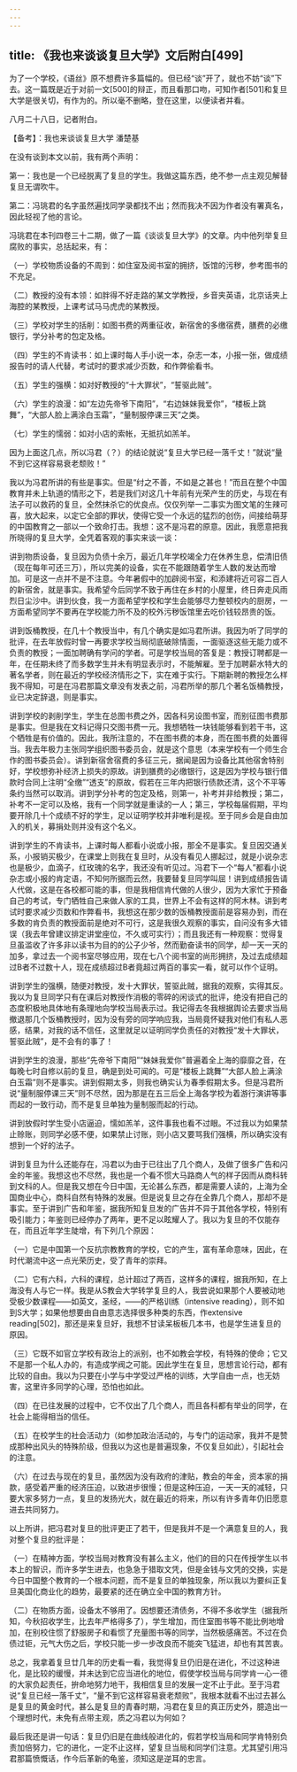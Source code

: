 ```yaml
---
---
---
```

title: 《我也来谈谈复旦大学》文后附白[499]
---




为了一个学校，《语丝》原不想费许多篇幅的。但已经“谈”开了，就也不妨“谈”下去。这一篇既是近于对前一文[500]的辩正，而且看那口吻，可知作者[501]和复旦大学是很关切，有作为的。所以毫不删略，登在这里，以便读者并看。

八月二十八日，记者附白。





【备考】：我也来谈谈复旦大学 潘楚基


在没有谈到本文以前，我有两个声明：

第一：我也是一个已经脱离了复旦的学生。我做这篇东西，绝不参一点主观见解替复旦无谓吹牛。

第二：冯珧君的名字虽然遍找同学录都找不出；然而我决不因为作者没有署真名，因此轻视了他的言论。

冯珧君在本刊四卷三十二期，做了一篇《谈谈复旦大学》的文章。内中他列举复旦腐败的事实，总括起来，有：

（一）学校物质设备的不周到：如住室及阅书室的拥挤，饭馆的污秽，参考图书的不充足。

（二）教授的没有本领：如胖得不好走路的某文学教授，乡音夹英语，北京话夹上海腔的某教授，上课考试马马虎虎的某教授。

（三）学校对学生的括削：如图书费的两重征收，新宿舍的多缴宿费，膳费的必缴银行，学分补考的包定及格。

（四）学生的不肯读书：如上课时每人手小说一本，杂志一本，小报一张，做成绩报告时的请人代替，考试时的要求减少页数，和作弊偷看书。

（五）学生的强横：如对好教授的“十大罪状”，“誓驱此贼”。

（六）学生的浪漫：如“左边先帝爷下南阳”，“右边妹妹我爱你”，“楼板上跳舞”，“大部人脸上满涂白玉霜”，“量制服停课三天”之类。

（七）学生的懦弱：如对小店的索帐，无抵抗如羔羊。

因为上面这几点，所以冯君（？）的结论就说“复旦大学已经一落千丈！”就说“量不到它这样容易衰老颓败！”

我以为冯君所讲的有些是事实。但是“纣之不善，不如是之甚也！”而且在整个中国教育并未上轨道的情形之下，若是我们对这几十年前有光荣产生的历史，与现在有法子可以救药的复旦，全然抹杀它的优良点。仅仅列举一二事实为图文笔的生辣可喜，放大起来，以定它全部的罪状，使得它受一个永远的猛烈的创伤，间接给萌芽的中国教育之一部以一个致命打击。我想：这不是冯君的原意。因此，我愿意把我所晓得的复旦大学，全凭着客观的事实来谈一谈：

讲到物质设备，复旦因为负债十余万，最近几年学校竭全力在休养生息，偿清旧债（现在每年可还三万），所以完美的设备，实在不能跟随着学生人数的发达而增加。可是这一点并不是不注意。今年暑假中的加辟阅书室，和添建将近可容二百人的新宿舍，就是事实。我希望今后同学不致于再住在乡村的小屋里，终日奔走风雨烈日尘沙中。讲到伙食，我一方面希望学校和学生会能够尽力整顿校内的厨房，一方面希望同学不要再在学校能力所不及的校外污秽饭馆里去吃价钱较昂贵的饭。

讲到饭桶教授，在几十个教授当中，有几个确实是如冯君所讲。我因为听了同学的批评，在去年放假时曾一再要求学校当局彻底破除情面，一面驱逐这些无能力或不负责的教授；一面加聘确有学问的学者。可是学校当局的答复是：教授订聘都是一年，在任期未终了而多数学生并未有明显表示时，不能解雇。至于加聘薪水特大的著名学者，则在最近的学校经济情形之下，实在难于实行。下期新聘的教授怎么样我不得知，可是在冯君那篇文章没有发表之前，冯君所举的那几个著名饭桶教授，业已决定辞退，则是事实。

讲到学校的剥削学生，学生在总图书费之外，因各科另设图书室，而别征图书费那是事实。但是我在文科记得只交图书费一元。我想牺牲一块钱能够看到若干书，这个牺牲是有价值的。因此，我所注意的，不在图书费的本身，而在图书费的处置得当。我去年极力主张同学组织图书委员会，就是这个意思（本来学校有一个师生合作的图书委员会）。讲到新宿舍宿费的多征三元，据闻是因为设备比其他宿舍特别好，学校想弥补经济上损失的原故。讲到膳费的必缴银行，这是因为学校与银行借款时合同上注明“全缴”“透支”的原故，假若在三年内把银行债款还清，这个不平等条约当然可以取消。讲到学分补考的包定及格，则第一，补考并非给教授；第二，补考不一定可以及格，我有一个同学就是重读的一人；第三，学校每届假期，平均要开除几十个成绩不好的学生，足以证明学校并非唯利是视。至于同乡会是自由加入的机关，募捐处则并没有这个名义。

讲到学生的不肯读书，上课时每人都看小说或小报，那全不是事实。复旦因交通关系，小报销买极少，在课堂上则我在复旦时，从没有看见人挪起过，就是小说杂志也是极少，血滴子，红玫瑰的名字，我还没有听见过。冯君下一个“每人”都看小说杂志或小报的肯定语，不知何所据而云然，我要替复旦同学叫屈！讲到成绩报告请人代做，这是在各校都可能的事，但是我相信肯代做的人很少，因为大家忙于预备自己的考试，专门牺牲自己来做人家的工具，世界上不会有这样的阿木林。讲到考试时要求减少页数和作弊看书，我想这在那少数的饭桶教授面前是容易办到，而在多数的肯负责的教授面前是绝对不可行，这是我很久观察的事实，自问没有多大错误（我去年曾建议排定讲堂座位，不久或可实行）；而且我还有一种观察：觉得复旦虽滥收了许多非以读书为目的的公子少爷，然而勤奋读书的同学，却一天一天的加多，拿过去一个阅书室尽够应用，现在七八个阅书室的尚形拥挤，及过去成绩超过B者不过数十人，现在成绩超过B者竟超过两百的事实一看，就可以作个证明。

讲到学生的强横，随便对教授，发十大罪状，誓驱此贼，据我的观察，实得其反。我以为复旦同学只有在课后对教授作消极的零碎的闲谈式的批评，绝没有把自己的态度积极地具体地有条理地向学校当局表示过。我记得去冬我根据舆论去要求当局撤退那几个饭桶教授时，因为没有旁的同学响应我，当局竟怀疑我对他们有私人恶感，结果，对我的话不信任，这里就足以证明同学负责任的对教授“发十大罪状，誓驱此贼”，是不会有的事了！

讲到学生的浪漫，那些“先帝爷下南阳”“妹妹我爱你”普遍着全上海的靡靡之音，在每晚七时自修以前的复旦，确是到处可闻的。可是“楼板上跳舞”“大部人脸上满涂白玉霜”则不是事实。讲到假期太多，则我也确实认为春季假期太多。但是冯君所说“量制服停课三天”则不尽然，因为那是在五三后全上海各学校为着游行演讲等事而起的一致行动，而不是复旦单独为量制服而起的行动。

讲到放假时学生受小店逼迫，懦如羔羊，这件事我也看不过眼。不过我以为如果禁止赊账，则同学必感不便，如果禁止讨账，则小店又要骂我们强横，所以确实没有想到一个好的法子。

讲到复旦为什么还能存在，冯君以为由于已往出了几个商人，及做了很多广告和闪金的年鉴。我想这也不尽然，我也是一个看不惯大马路商人气的样子因而从商科转到文科的人。但是我又想在今日中国，无论甚么东西，都是需要人读的，上海为全国商业中心，商科自然有特殊的发展。但是说复旦之存在全靠几个商人，那却不是事实。至于讲到广告和年鉴，据我所知复旦发的广告并不异于其他各学校，特别有吸引能力；年鉴则已经停办了两年，更不足以眩耀人了。我以为复旦的不仅能存在，而且近年学生陡增，有下列几个原因：

（一）它是中国第一个反抗宗教教育的学校，它的产生，富有革命意味，因此，在时代潮流中这一点光荣历史，受了青年的崇拜。

（二）它有六科，六科的课程，总计超过了两百，这样多的课程，据我所知，在上海没有人与它一样。我是从S教会大学转学复旦的人，我尝说如果那个人要被动地受极少数课程——如英文，圣经，——的严格训练（intensive reading），则不如到S大学；如果他想要由自由意志选择很多种类的东西，作extensive reading[502]，那还是来复旦好，我想不甘读呆板板几本书，也是学生进复旦的原因。

（三）它既不如官立学校有政治上的派别，也不如教会学校，有特殊的使命；它又不是那一个私人办的，有造成学阀之可能。因此学生在复旦，思想言论行动，都有比较的自由。我以为只要在小学与中学受过严格的训练，大学自由一点，也无妨害，这里许多同学的心理，恐怕也如此。

（四）在已往发展的过程中，它不仅出了几个商人，而且各科都有举业的同学，在社会上能得相当的信任。

（五）在校学生的社会活动力（如参加政治活动的，与专门的运动家，我并不是赞成那种出风头的特殊阶级，但我以为这也是普遍现象，不仅复旦如此），引起社会的注意。

（六）在过去与现在的复旦，虽然因为没有政府的津贴，教会的年金，资本家的捐款，感受着严重的经济压迫，以致进步很慢；但是这种压迫，一天一天的减轻，只要大家多努力一点，复旦的发扬光大，就在最近的将来，所以有许多青年仍旧愿意进去共同努力。

以上所讲，把冯君对复旦的批评更正了若干，但是我并不是一个满意复旦的人，我对整个复旦的批评是：

（一）在精神方面，学校当局对教育没有甚么主义，他们的目的只在传授学生以书本上的智识，而许多学生进去，也急急于猎取文凭，但是金钱与文凭的交换，实是今日中国整个教育的一个根本问题，而不是复旦的单独现象，所以我以为要纠正复旦美国化商业化的趋势，最要紧的还在确立全中国的教育方针。

（二）在物质方面，设备太不够用了。因想要还清债务，不得不多收学生（据我所知，今秋招收学生，比去年严格得多了），学生增加，而住室图书等不能比例地增加，在别校住惯了舒服房子和看惯了充量图书等的同学，当然极感痛苦。不过在负债过钜，元气大伤之后，学校只能一步一步改良而不能突飞猛进，却也有其苦衷。

总之，我拿着复旦廿几年的历史看一看，我觉得复旦仍旧是在进化，不过这种进化，是比较的缓慢，并未达到它应当进化的地位，假使学校当局与同学肯一心一德的大家负起责任，拚命地努力地干，我相信复旦的发展一定不止于此。至于冯君说“复旦已经一落千丈”，“量不到它这样容易衰老颓败”，我根本就看不出过去甚么是复旦的黄金时代，甚么是复旦的青春时期，冯君在复旦的真正历史外，臆造出一个理想时代，未免有点带主观，质之冯君以为何如？

最后我还是讲一句话：复旦仍旧是在曲线般进化的，假若学校当局和同学肯特别负责加倍努力，它的进化，一定不止这样，望复旦当局和同学们注意。尤其望引用冯君那篇愤慨话，作今后革新的龟鉴，须知这是逆耳的忠言。
